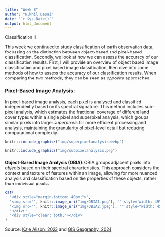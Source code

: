 ```yaml
---
title: "Week 8"
author: "Nikhil Desai"
date: "`r Sys.Date()`"
output: html_document
---
```


Classification II

This week we continued to study classification of earth observation data, focussing on the distinction between object-based and pixel-based classification. Secondly, we look at how we can assess the accuracy of our classification results. First, I will provide an overview of object based image classification and pixel based image classification, then dive into some methods of how to assess the accuracy of our classification results. When comparing the two methods, they can be seen as *opposite* approaches.

### **Pixel-Based Image Analysis**: 
In pixel-based image analysis, each pixel is analysed and classified independently based on its spectral signature. This method includes sub-pixel analysis, which estimates the fractional coverage of different land cover types within a single pixel and superpixel analysis, which groups similar pixels into larger *superpixels* for more efficient processing and analysis, maintaining the granularity of pixel-level detail but reducing computational complexity.

```r
knitr::include_graphics("img/superpixelanalysis.webp")
```

```r
knitr::include_graphics("img/subpixelanalysis.png")
```

###
**Object-Based Image Analysis (OBIA)**: OBIA groups adjacent pixels into *objects* based on their spectral characteristics. This approach considers the context and texture of features within an image, allowing for more nuanced analysis and classification based on the properties of these objects, rather than individual pixels.

```r
cat(
  '<div style="margin-bottom: 40px;">',
  '<img src="', knitr::image_uri("img/OBIA1.png"), '" style="width: 49%; float: left; margin-right: 2%;" />',
  '<img src="', knitr::image_uri("img/OBIA2.jpeg"), '" style="width: 45.5%; float: right;" />',
  '</div>',
  '<div style="clear: both;"></div>'
)
```

Source: [Kate Alison, 2023](https://www.udemy.com/course/object-based-image-analysis-classification-in-qgisarcgis/) and [GIS Geography, 2024](https://gisgeography.com/obia-object-based-image-analysis-geobia/)
